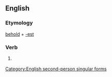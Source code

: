==English==

===Etymology===
[[behold]] + [[-est]]

===Verb===
{{infl|en|verb form}}

# {{archaic}} {{form of|Second-person singular simple present form|behold}}

[[Category:English second-person singular forms]]